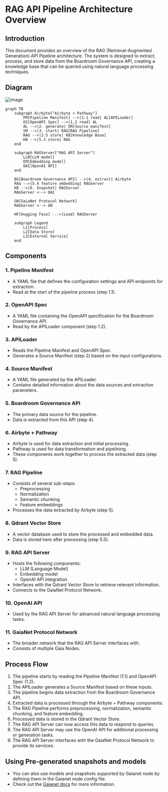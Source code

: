 # RAG API Pipeline Architecture Overview

## Introduction

This document provides an overview of the RAG (Retrieval-Augmented Generation) API Pipeline architecture. The system is designed to extract, process, and store data from the Boardroom Governance API, creating a knowledge base that can be queried using natural language processing techniques.


## Diagram
![image](https://res.cloudinary.com/dwx9alovg/image/upload/v1725856208/rag-pipeline/toms0dzpmfbrmuw87xmd.png)

```mermaid
graph TB
    subgraph Airbyte["Airbyte + Pathway"]
        PM[Pipeline Manifest] -->|1.1 read| AL[APILoader]
        OS[OpenAPI Spec] -->|1.2 read| AL
        AL -->|2. generate| SM[Source manifest]
        SM -->|3. start| RAG[RAG Pipeline]
        RAG -->|3.5 store| KB[Knowledge Base]
        KB -->|5.3 store| RAG
    end

    subgraph RAGServer["RAG API Server"]
        LLM[LLM model]
        EM[Embedding model]
        OAI[OpenAI API]
    end

    BG[Boardroom Governance API] -->|4. extract| Airbyte
    RAG -->|5.4 feature embedding| RAGServer
    KB -->|6. Snapshot| RAGServer
    RAGServer <--> OAI

    GN[GaiaNet Protocol Network]
    RAGServer <--> GN

    HF[Hugging Face] -.->|Load| RAGServer

    subgraph Legend
        L1[Process]
        L2[Data Store]
        L3[External Service]
    end
```

## Components

### 1. Pipeline Manifest

- A YAML file that defines the configuration settings and API endpoints for extraction.
- Read at the start of the pipeline process (step 1.1).

### 2. OpenAPI Spec

- A YAML file containing the OpenAPI specification for the Boardroom Governance API.
- Read by the APILoader component (step 1.2).

### 3. APILoader

- Reads the Pipeline Manifest and OpenAPI Spec.
- Generates a Source Manifest (step 2) based on the input configurations.

### 4. Source Manifest

- A YAML file generated by the APILoader.
- Contains detailed information about the data sources and extraction parameters.

### 5. Boardroom Governance API

- The primary data source for the pipeline.
- Data is extracted from this API (step 4).

### 6. Airbyte + Pathway

- Airbyte is used for data extraction and initial processing.
- Pathway is used for data transformation and pipelining.
- These components work together to process the extracted data (step 5).

### 7. RAG Pipeline

- Consists of several sub-steps:
  - Preprocessing
  - Normalization
  - Semantic chunking
  - Feature embeddings
- Processes the data extracted by Airbyte (step 5).

### 8. Qdrant Vector Store

- A vector database used to store the processed and embedded data.
- Data is stored here after processing (step 5.5).

### 9. RAG API Server

- Hosts the following components:
  - LLM (Language Model)
  - Embedding model
  - OpenAI API integration
- Interfaces with the Qdrant Vector Store to retrieve relevant information.
- Connects to the GaiaNet Protocol Network.

### 10. OpenAI API

- Used by the RAG API Server for advanced natural language processing tasks.

### 11. GaiaNet Protocol Network

- The broader network that the RAG API Server interfaces with.
- Consists of multiple Gaia Nodes.

## Process Flow

1. The pipeline starts by reading the Pipeline Manifest (1.1) and OpenAPI Spec (1.2).
2. The APILoader generates a Source Manifest based on these inputs.
3. The pipeline begins data extraction from the Boardroom Governance API.
4. Extracted data is processed through the Airbyte + Pathway components.
5. The RAG Pipeline performs preprocessing, normalization, semantic chunking, and feature embedding.
6. Processed data is stored in the Qdrant Vector Store.
7. The RAG API Server can now access this data to respond to queries.
8. The RAG API Server may use the OpenAI API for additional processing or generation tasks.
9. The RAG API Server interfaces with the GaiaNet Protocol Network to provide its services.

## Using Pre-generated snapshots and models
 - You can also use models and snapshots supported by Gaianet node by defining them in the Gaianet node config file.
 - Check out the [Gaianet docs](http://docs.gaianet.ai) for more information.
